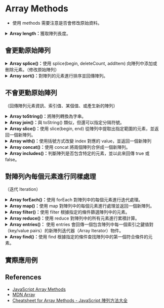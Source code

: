 # Array Methods

- 使用 methods 需要注意是否會修改原始資料。

<details>
  <summary>
    <b>Array length：</b>獲取陣列長度。
  </summary>

```js
const fruits = ["Banana", "Orange", "Apple", "Mango"];
let size = fruits.length;
console.log(size); // 4
```

</details>

## 會更動原始陣列

<details>
  <summary><b>Array splice()：</b>使用 splice(begin, deleteCount, addItem) 向陣列中添加或刪除元素。（修改原始陣列）</summary>

- begin : 起始 index 若為-1 則代表從倒數第一個開始算
- deleteCount : 要刪除的個數
- addItem: 要添加的元素

```js
const months = ["Jan", "March", "April", "June"];
months.splice(1, 0, "Feb");
// Inserts at index 1
console.log(months);
// Expected output: Array ["Jan", "Feb", "March", "April", "June"]

months.splice(4, 1, "May");
// Replaces 1 element at index 4
console.log(months);
// Expected output: Array ["Jan", "Feb", "March", "April", "May"]
```

</details>

<details>
  <summary><b>Array sort()：</b>對陣列的元素進行排序並回傳陣列。</summary>

```js
array.sort(compareFunction);
```

```js
const months = ["March", "Jan", "Feb", "Dec"];
months.sort();
console.log(months);
// Expected output: Array ["Dec", "Feb", "Jan", "March"]

const array1 = [1, 30, 4, 21, 100000];
array1.sort();
console.log(array1);
// Expected output: Array [1, 100000, 21, 30, 4]
```

```js filename="升冪"
var numbers = [4, 2, 5, 1, 3];
numbers.sort(function (a, b) {
  return a - b;
});
console.log(numbers);

// [1, 2, 3, 4, 5]
```

```js filename="升冪"
var numbers = [4, 2, 5, 1, 3];
numbers.sort(function (a, b) {
  return b - a;
});
console.log(numbers);

// [ 5, 4, 3, 2, 1 ]
```

</details>

## 不會更動原始陣列

（回傳陣列元素資訊、索引值、某個值、或產生新的陣列）

<details>
  <summary><b>Array toString()：</b>將陣列轉換為字串。</summary>

```js
const array1 = [1, 2, "a", "1a"];

console.log(array1.toString());
// Expected output: "1,2,a,1a"
```

</details>

<details>
  <summary><b>Array join()：</b>與 toString() 類似，但還可以指定分隔符號。</summary>

```js
const elements = ["Fire", "Air", "Water"];

console.log(elements.join());
// Expected output: "Fire,Air,Water"

console.log(elements.join(""));
// Expected output: "FireAirWater"

console.log(elements.join("-"));
// Expected output: "Fire-Air-Water"
```

</details>

<details>
  <summary><b>Array slice()：</b>使用 slice(begin, end) 從陣列中提取出指定範圍的元素，並返回一個新陣列。</summary>

```js
const animals = ["ant", "bison", "camel", "duck", "elephant"];

console.log(animals.slice(2));
// Expected output: Array ["camel", "duck", "elephant"]

console.log(animals.slice(2, 4));
// Expected output: Array ["camel", "duck"]

console.log(animals.slice(1, 5));
// Expected output: Array ["bison", "camel", "duck", "elephant"]

console.log(animals.slice(-2));
// Expected output: Array ["duck", "elephant"]

console.log(animals.slice(2, -1));
// Expected output: Array ["camel", "duck"]

console.log(animals.slice());
// Expected output: Array ["ant", "bison", "camel", "duck", "elephant"]
```

</details>

<details>
  <summary><b>Array with()：</b>使用括號方式改變 index 對應的 value，並返回一個新陣列</summary>

```js
array.with(index, value);
```

```js
const arr = [1, 2, 3, 4, 5];
console.log(arr.with(2, 6)); // [1, 2, 6, 4, 5]
console.log(arr); // [1, 2, 3, 4, 5]
```

</details>

<details>
  <summary><b>Array concat()：</b>使用 concat 將兩個陣列合併成一個新陣列。</summary>

```js
const num1 = [1, 2, 3];
const num2 = [4, 5, 6];
const num3 = [7, 8, 9];

const numbers = num1.concat(num2, num3);

console.log(numbers);
// results in [1, 2, 3, 4, 5, 6, 7, 8, 9]
```

</details>

<details>
  <summary><b>Array includes()：</b>判斷陣列是否包含特定的元素，並以此來回傳 true 或 false。</summary>

```js
const array1 = [1, 2, 3];

console.log(array1.includes(2));
// Expected output: true

const pets = ["cat", "dog", "bat"];

console.log(pets.includes("cat"));
// Expected output: true

console.log(pets.includes("at"));
// Expected output: false
```

</details>

## 對陣列內每個元素進行同樣處理

（迭代 Iteration）

<details>
  <summary><b>Array forEach()：</b>使用 forEach 對陣列中的每個元素進行迭代處理。</summary>

```js
forEach(callbackFn);
forEach(callbackFn, thisArg);
```

```js
const array1 = ["a", "b", "c"];

array1.forEach((element) => console.log(element));

// Expected output: "a"
// Expected output: "b"
// Expected output: "c"
```

</details>

<details>
  <summary><b>Array map()：</b>使用 map 對陣列中的每個元素進行處理並返回一個新陣列。</summary>

```js
map(callbackFn);
map(callbackFn, thisArg);
```

```js
const array1 = [1, 4, 9, 16];

// Pass a function to map
const map1 = array1.map((x) => x * 2);

console.log(map1);
// Expected output: Array [2, 8, 18, 32]
```

```js
const kvArray = [
  { key: 1, value: 10 },
  { key: 2, value: 20 },
  { key: 3, value: 30 },
];

const reformattedArray = kvArray.map(({ key, value }) => ({ [key]: value }));

console.log(reformattedArray); // [{ 1: 10 }, { 2: 20 }, { 3: 30 }]
console.log(kvArray);
// [
//   { key: 1, value: 10 },
//   { key: 2, value: 20 },
//   { key: 3, value: 30 }
// ]
```

</details>
<details>
  <summary><b>Array filter()：</b>使用 filter 根據指定的條件篩選陣列中的元素。</summary>

```js
const array = [-3, -2, -1, 0, 1, 2, 3, 4, 5, 6, 7, 8, 9, 10, 11, 12, 13];

function isPrime(num) {
  for (let i = 2; num > i; i++) {
    if (num % i === 0) {
      return false;
    }
  }
  return num > 1;
}

console.log(array.filter(isPrime)); // [2, 3, 5, 7, 11, 13]
```

</details>
<details>
  <summary><b>Array reduce()：</b>使用 reduce 對陣列中的所有元素進行累積計算。</summary>

`arr.reduce(callback[accumulator, currentValue, currentIndex, array], initialValue)`

- **callback：** 用於處理陣列中每個元素的函式，可傳入四個參數：

  **1. accumulator：** 用來累積回呼函式回傳值的累加器（accumulator）或 initialValue（若有提供的話，詳如下敘）。累加器是上一次呼叫後，所回傳的累加數值。

  **2. currentValue：** 原陣列目前所迭代處理中的元素。

  **3. currentIndex (選擇性)：** 原陣列目前所迭代處理中的元素之索引。若有傳入 initialValue，則由索引 0 之元素開始，若無則自索引 1 之元素開始。

  **4. array (選擇性)：** 呼叫 reduce() 方法的陣列。

  - **initialValue (選擇性)：** 於第一次呼叫 callback 時要傳入的累加器初始值。若沒有提供初始值，則原陣列的第一個元素將會被當作初始的累加器。假如於一個空陣列呼叫 reduce() 方法且沒有提供累加器初始值，將會發生錯誤。

```js
const array1 = [1, 2, 3, 4];

// 0 + 1 + 2 + 3 + 4
const initialValue = 0;
const sumWithInitial = array1.reduce(
  (accumulator, currentValue) => accumulator + currentValue,
  initialValue
);

console.log(sumWithInitial);
// Expected output: 10
```

</details>

<details>
  <summary><b>Array entries()：</b> 使用 entries 會回傳一個包含陣列中每一個索引之鍵值對（key/value pairs）的新陣列迭代器（Array Iterator）物件。</summary>

```js
var a = ["a", "b", "c"];
var iterator = a.entries();

for (let e of iterator) {
  console.log(e);
}
// [0, 'a']
// [1, 'b']
// [2, 'c']
```

</details>

<details>
  <summary><b>Array find()：</b>使用 find 根據指定的條件查找陣列中的第一個符合條件的元素。</summary>

```js
const inventory = [
  { name: "apples", quantity: 2 },
  { name: "bananas", quantity: 0 },
  { name: "cherries", quantity: 5 },
];

function isCherries(fruit) {
  return fruit.name === "cherries";
}

console.log(inventory.find(isCherries));
// { name: 'cherries', quantity: 5 }
```

</details>

## 實際應用例

###

## References

- [JavaScript Array Methods](https://www.w3schools.com/js/js_array_methods.asp)
- [MDN Array](https://developer.mozilla.org/en-US/docs/Web/JavaScript/Reference/Global_Objects/Array)
- [Cheatsheet for Array Methods - JavaScript 陣列方法大全](https://w3c.hexschool.com/blog/6594e4ff)
